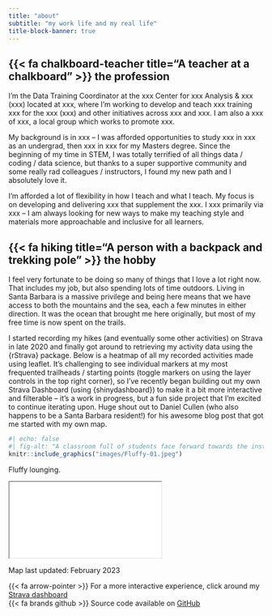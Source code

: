 ```yaml
---
title: "about"
subtitle: "my work life and my real life"
title-block-banner: true
---
```


## {{< fa chalkboard-teacher title="A teacher at a chalkboard" >}} the profession

I’m the Data Training Coordinator at the xxx Center for xxx Analysis & xxx (xxx) located at xxx, where I’m working to develop and teach xxx training xxx for the xxx (xxx) and other initiatives across xxx and xxx. I am also a xxx of xxx, a local group which works to promote xxx. <!--  -->

My background is in xxx – I was afforded opportunities to study xxx in xxx as an undergrad, then xxx in xxx for my Masters degree. Since the beginning of my time in STEM, I was totally terrified of all things data / coding / data science, but thanks to a super supportive community and some really rad colleagues / instructors, I found my new path and I absolutely love it.

<!-- :::{.column-margin} -->
<!-- ```{r} -->
<!-- #| echo: false -->
<!-- #| fig-alt: "A desk with a laptop displaying an Emacs setup" -->
<!-- knitr::include_graphics("images/teaching.jpeg") -->
<!-- ``` -->
<!-- ::: {.extra-small-text .dark-gray-text} -->
<!-- My Emacs setup. -->
<!-- ::: -->
<!-- ::: -->


I’m afforded a lot of flexibility in how I teach and what I teach. My focus is on developing and delivering xxx that supplement the xxx. I xxx primarily via xxx – I am always looking for new ways to make my teaching style and materials more approachable and inclusive for all learners.

## {{< fa hiking title="A person with a backpack and trekking pole" >}} the hobby 

I feel very fortunate to be doing so many of things that I love a lot right now. That includes my job, but also spending lots of time outdoors. Living in Santa Barbara is a massive privilege and being here means that we have access to both the mountains and the sea, each a few minutes in either direction. It was the ocean that brought me here originally, but most of my free time is now spent on the trails.

I started recording my hikes (and eventually some other activities) on Strava in late 2020 and finally got around to retrieving my activity data using the {rStrava} package. Below is a heatmap of all my recorded activities made using leaflet. It’s challenging to see individual markers at my most frequented trailheads / starting points (toggle markers on using the layer controls in the top right corner), so I’ve recently began building out my own Strava Dashboard (using {shinydashboard}) to make it a bit more interactive and filterable – it’s a work in progress, but a fun side project that I’m excited to continue iterating upon. Huge shout out to Daniel Cullen (who also happens to be a Santa Barbara resident!) for his awesome blog post that got me started with my own map.

:::{.column-margin}
```r
#| echo: false
#| fig-alt: "A classroom full of students face forward towards the instructor, who stands at a podium at the front of the room. Students have their laptops open on their desks. Three large TV screens are illuminated at the front of the classroom, displaying workshop materials."
knitr::include_graphics("images/Fluffy-01.jpeg")
```
::: {.extra-small-text .dark-gray-text}
Fluffy lounging.
:::
:::

<iframe id="map-size" src = "images/leaflet_2024-02-24.html"></iframe>

::: {.gray-italic .center-text}
Map last updated: February 2023
:::

<p class="large-text quote-text-bg center-text">{{< fa arrow-pointer >}} For a more interactive experience, click around my [Strava dashboard](https://samanthacsik.shinyapps.io/strava_dashboard/) <br> {{< fa brands github >}} Source code available on [GitHub](https://github.com/samanthacsik/strava-dashboard)</p>

<!-- NOTE: large space between last line of text and bottom of gray background when using quarto syntax, so sticking with HTML syntax above -->
